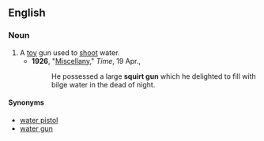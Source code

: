==English==

===Noun===
{{en-noun|sg=[[squirt]] [[gun]]}}

# A [[toy]] gun used to [[shoot]] water.
#*'''1926''', "[http://www.time.com/time/magazine/article/0,9171,729168-2,00.html Miscellany]," ''Time'', 19 Apr.,
#*:He possessed a large '''squirt gun''' which he delighted to fill with bilge water in the dead of night.

====Synonyms====
*[[water pistol]]
*[[water gun]]